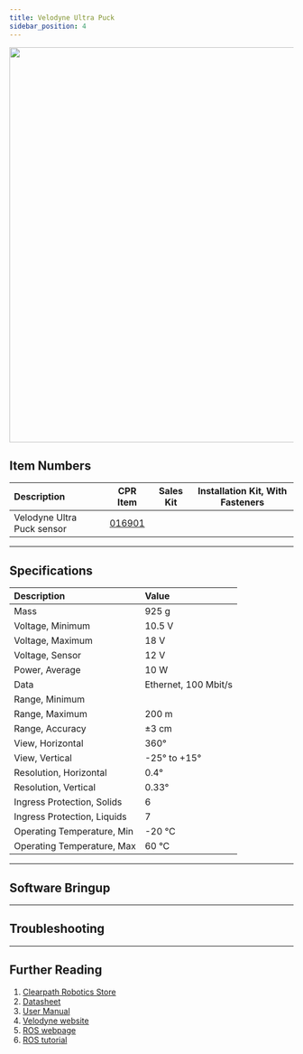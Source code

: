 ```yaml
---
title: Velodyne Ultra Puck
sidebar_position: 4
---
```



<center>
  <img
    src="/img/sensor_images/sensor_velodyne_ultra_puck_1.jpg"
    width="700"
  />
</center>

## Item Numbers

| Description                |                         CPR Item                         | Sales Kit | Installation Kit, With Fasteners |
| :------------------------- | :------------------------------------------------------: | :-------: | :------------------------------: |
| Velodyne Ultra Puck sensor | [016901](/assets/pdf/clearpath_robotics_016901-TDS2.pdf) |           |                                  |

---

## Specifications

| Description                 | Value                |
| :-------------------------- | :------------------- |
| Mass                        | 925 g                |
| Voltage, Minimum            | 10.5 V               |
| Voltage, Maximum            | 18 V                 |
| Voltage, Sensor             | 12 V                 |
| Power, Average              | 10 W                 |
| Data                        | Ethernet, 100 Mbit/s |
| Range, Minimum              |                      |
| Range, Maximum              | 200 m                |
| Range, Accuracy             | ±3 cm                |
| View, Horizontal            | 360°                 |
| View, Vertical              | -25° to +15°         |
| Resolution, Horizontal      | 0.4°                 |
| Resolution, Vertical        | 0.33°                |
| Ingress Protection, Solids  | 6                    |
| Ingress Protection, Liquids | 7                    |
| Operating Temperature, Min  | -20 °C               |
| Operating Temperature, Max  | 60 °C                |

---

## Software Bringup

<SoftwareBringup />

---

## Troubleshooting

<Support />

---

## Further Reading

1. [Clearpath Robotics Store](https://store.clearpathrobotics.com/collections/3d-lidar/products/puck)
2. [Datasheet](/assets/pdf/clearpath_robotics_016901-TDS2.pdf)
3. [User Manual](/assets/pdf/clearpath_robotics_016901-TDS1.pdf)
4. [Velodyne website](https://store.clearpathrobotics.com/collections/3d-lidar/products/puck)
5. [ROS webpage](http://wiki.ros.org/velodyne)
6. [ROS tutorial](http://wiki.ros.org/velodyne/Tutorials/Getting%20Started%20with%20the%20Velodyne%20VLP16)
